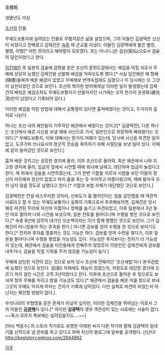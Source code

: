 金體乾

생몰년도 미상

[[조선]]의 인물.

무예도보통지에 실려있는 인물로 무협지같은 삶을 살았으며, 그의 아들인 김광택은 신선이 되었다고 전해졌고 김체건은 [[숙종]] 때 군교를 지냈다. 아들인 김광택에게 붙은 별칭, 별명, 이명[* 어떤 것이라고 해야할지 모르겠다. 호는 아니다.]은 검선(劍仙)으로서 검술의 달인이었다고 한다.

[[임진왜란]] 후 일본의 검술에 감명을 받은 조선의 훈련도감에서는 왜검을 익힐 자로서 무예에 상당히 능했던 김체건을 선발해 왜검을 익혀오도록 했다.[* 사실 임진왜란 때 항왜(降倭)들에게 배운 왜검이 있었고 무예제보 번역속집에도 실렸으나 이 당시에는 또 그것이 실전되었던 것으로 보인다. 조선의 특이한 방어체제상 이러한 일이 발생했는데 김체건이 배워온 왜검조차도 무예도보통지가 만들어지던 시기에는 오직 한가지 운광류(運光流)만이 남았다고 기록되어 있다.]

이러한 왜검을 익힌 방법에 대해서 공통점이 있다면 훔쳐배웠다는 것이고, 두가지의 출처로 나뉜다.

하나는 조선 내의 왜인들이 거주하던 왜관에서 배웠다는 것이고[* 김광택전], 다른 하나는 조선에서 왜로 사신을 보낼 때에 사신으로 가서, 일반인으로 위장하여 배워왔다는 것이다.[* 무예도보통지, 이에 대해서는 한가지 어폐가 있는데, 당시에 사신을 파견한 일이 없고, 도쿠가와 쓰나요시의 장군직 전승을 축하하기 위해 사절단을 보낸 일이 있다. 이때에 같이 들어갔던 것으로 보인다.]

훔쳐 배운 것치고는 굉장한 경지에 올라, 이후 조선으로 돌아와, 혹은 왜관에서 나와 지고한 경지에 올라, 임금의 앞에서 시연할 때에 워낙에 날래고, 대단하여 임금이 놀랐다고 한다. 재 위에서 검술을 시연하였는데, 그가 한번 기합을 지르자 시범을 보던 이들의 정신이 아득해져 정신이 없었고 마치 춤을 추는 듯 우아하고 아름다웠으며, 재에 발자국 조차 남지 않을 정도로 날랬다고 한다.[* 기합과 보법 자체가 대단했던 것으로 보인다.]

김광택전은 전설 비스무리한 것이라, 신뢰도가 좀 떨어진다는 점을 감안했을 때 객관적 사료라고 할 수 있는 무예도보통지나 실록의 기록으로서 추측해보자면, 김체건은 당시 왜로 파견된 무리에 자신의 이름이나 정체를 숨기고 파견되었고, 이후 일본에서 3년 동안 따로 떨어져 나와 시간을 보냈으며, 일본 전토를 돌아다니며 수행을 쌓은 것으로 보인다.[* 숙종 8년에 검무의 대가인 오순백이라는 이가 함께 향했던 것으로 보인다. 그가 김체건이 아니었을까 하는 추측을 한다.] 아니면 검보를 얻어 수행을 한 것으로 보이기도 한다.[* 전자와 후자를 절충하는 것도 가능은 하다. 검보를 얻어 수련을 쌓다가, 이후 일본을 돌아다니며 수행을 쌓았을 가능성도 있다. 가능성은 후자보다는 전자가 더 가능성이 있는데, 왜관에서 검술을 타인들에게 전해주지 않았듯이 이방인인 김체건에게 검보를 내주거나, 검술을 익힐 기회를 주지 않았을 가능성이 높다.]

무예에 상당한 식견이 있는 것으로 보아 당시 조선에 전해지던 '조선세법'이나 본국검법에 능했던 것으로 보인다. 검(劍) 자체에도 재능이 있었는지, 저정도로 대단한 경지에 오르기 까지 걸린 시간은 고작 3년이었다고 한다. 이후에 조선으로 돌아온 후 청으로도 보내져 청의 무예를 익히고 왔을 가능성도 있다.[* 왜관에서 검술을 배운 이를 청으로 보내 그곳의 무예도 익히게 하자는 건의가 기록에 남아있다. 다만 실제로 파견이 되었는지 아닌지는 확인할 방법이 없다.]

우리나라의 무협영웅 같은 존재가 아닐까 싶지만, 이러한 김체건을 뛰어넘는 이로서 그의 아들인 '''[[김광택]]'''이 있다.[* 하지만 '''김광택'''의 경우 객관성이 있는 사료에는 서술이 없다. ~~혹시 모르지 족보에는 실려있을지도....~~]

[야뇌 백동수] 의 스토리 작가로도 유명한 이재헌 씨가 다른 작가와 함께 김광택의 일대기를 신작으로 낼 준비를 하고 있다고 하며 자신의 블로그에 일부를 공개했다. 신난다! http://beststory.egloos.com/2844962

[[각주]]
